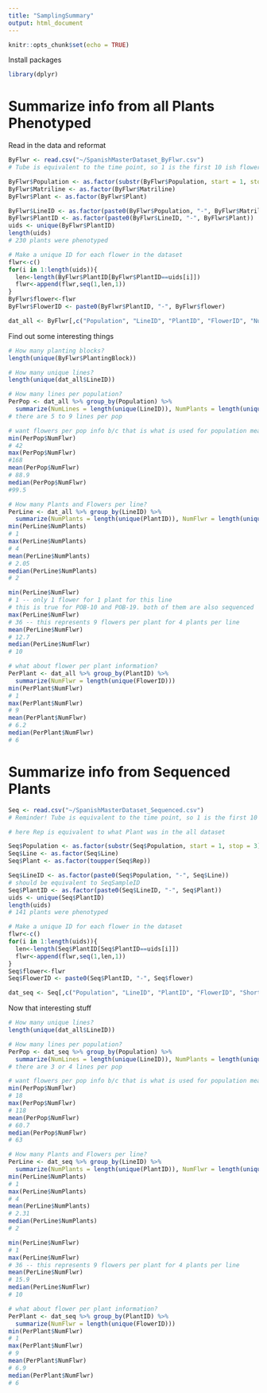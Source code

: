 ```yaml
---
title: "SamplingSummary"
output: html_document
---
```


```r
knitr::opts_chunk$set(echo = TRUE)
```

Install packages

```r
library(dplyr)

```
# Summarize info from all Plants Phenotyped

Read in the data and reformat
```r
ByFlwr <- read.csv("~/SpanishMasterDataset_ByFlwr.csv")
# Tube is equivalent to the time point, so 1 is the first 10 ish flowers, 2 is from around the 20th flower produced, and 3 is around the 30th flower produced and that is why there are multiples from tube b/c multiple flowers collected at each time point

ByFlwr$Population <- as.factor(substr(ByFlwr$Population, start = 1, stop = 3))
ByFlwr$Matriline <- as.factor(ByFlwr$Matriline)
ByFlwr$Plant <- as.factor(ByFlwr$Plant)

ByFlwr$LineID <- as.factor(paste0(ByFlwr$Population, "-", ByFlwr$Matriline))
ByFlwr$PlantID <- as.factor(paste0(ByFlwr$LineID, "-", ByFlwr$Plant))
uids <- unique(ByFlwr$PlantID)
length(uids)
# 230 plants were phenotyped

# Make a unique ID for each flower in the dataset
flwr<-c()
for(i in 1:length(uids)){
  len<-length(ByFlwr$PlantID[ByFlwr$PlantID==uids[i]])
  flwr<-append(flwr,seq(1,len,1))
}
ByFlwr$flower<-flwr
ByFlwr$FlowerID <- paste0(ByFlwr$PlantID, "-", ByFlwr$flower)

dat_all <- ByFlwr[,c("Population", "LineID", "PlantID", "FlowerID", "NumShortStamens", "Notes")]
```

Find out some interesting things
```r
# How many planting blocks?
length(unique(ByFlwr$PlantingBlock))

# How many unique lines?
length(unique(dat_all$LineID))

# How many lines per population?
PerPop <- dat_all %>% group_by(Population) %>%
  summarize(NumLines = length(unique(LineID)), NumPlants = length(unique(PlantID)), NumFlwr = length(unique(FlowerID)))
# there are 5 to 9 lines per pop

# want flowers per pop info b/c that is what is used for population means
min(PerPop$NumFlwr)
# 42
max(PerPop$NumFlwr)
#168
mean(PerPop$NumFlwr)
# 88.9
median(PerPop$NumFlwr)
#99.5

# How many Plants and Flowers per line?
PerLine <- dat_all %>% group_by(LineID) %>%
  summarize(NumPlants = length(unique(PlantID)), NumFlwr = length(unique(FlowerID)))
min(PerLine$NumPlants)
# 1
max(PerLine$NumPlants)
# 4
mean(PerLine$NumPlants)
# 2.05
median(PerLine$NumPlants)
# 2

min(PerLine$NumFlwr)
# 1 -- only 1 flower for 1 plant for this line
# this is true for POB-10 and POB-19. both of them are also sequenced
max(PerLine$NumFlwr)
# 36 -- this represents 9 flowers per plant for 4 plants per line
mean(PerLine$NumFlwr)
# 12.7
median(PerLine$NumFlwr)
# 10

# what about flower per plant information?
PerPlant <- dat_all %>% group_by(PlantID) %>%
  summarize(NumFlwr = length(unique(FlowerID)))
min(PerPlant$NumFlwr)
# 1
max(PerPlant$NumFlwr)
# 9
mean(PerPlant$NumFlwr)
# 6.2
median(PerPlant$NumFlwr)
# 6

```

# Summarize info from Sequenced Plants

```r
Seq <- read.csv("~/SpanishMasterDataset_Sequenced.csv")
# Reminder! Tube is equivalent to the time point, so 1 is the first 10 ish flowers, 2 is from around the 20th flower produced, and 3 is around the 30th flower produced and that is why there are multiples from tube b/c multiple flowers collected at each time point

# here Rep is equivalent to what Plant was in the all dataset

Seq$Population <- as.factor(substr(Seq$Population, start = 1, stop = 3))
Seq$Line <- as.factor(Seq$Line)
Seq$Plant <- as.factor(toupper(Seq$Rep))

Seq$LineID <- as.factor(paste0(Seq$Population, "-", Seq$Line))
# should be equivalent to SeqSampleID
Seq$PlantID <- as.factor(paste0(Seq$LineID, "-", Seq$Plant))
uids <- unique(Seq$PlantID)
length(uids)
# 141 plants were phenotyped

# Make a unique ID for each flower in the dataset
flwr<-c()
for(i in 1:length(uids)){
  len<-length(Seq$PlantID[Seq$PlantID==uids[i]])
  flwr<-append(flwr,seq(1,len,1))
}
Seq$flower<-flwr
Seq$FlowerID <- paste0(Seq$PlantID, "-", Seq$flower)

dat_seq <- Seq[,c("Population", "LineID", "PlantID", "FlowerID", "Short_Stamens")]
```

Now that interesting stuff
```r
# How many unique lines?
length(unique(dat_all$LineID))

# How many lines per population?
PerPop <- dat_seq %>% group_by(Population) %>%
  summarize(NumLines = length(unique(LineID)), NumPlants = length(unique(PlantID)), NumFlwr = length(unique(FlowerID)))
# there are 3 or 4 lines per pop

# want flowers per pop info b/c that is what is used for population means
min(PerPop$NumFlwr)
# 18
max(PerPop$NumFlwr)
# 118
mean(PerPop$NumFlwr)
# 60.7
median(PerPop$NumFlwr)
# 63

# How many Plants and Flowers per line?
PerLine <- dat_seq %>% group_by(LineID) %>%
  summarize(NumPlants = length(unique(PlantID)), NumFlwr = length(unique(FlowerID)))
min(PerLine$NumPlants)
# 1
max(PerLine$NumPlants)
# 4
mean(PerLine$NumPlants)
# 2.31
median(PerLine$NumPlants)
# 2

min(PerLine$NumFlwr)
# 1 
max(PerLine$NumFlwr)
# 36 -- this represents 9 flowers per plant for 4 plants per line
mean(PerLine$NumFlwr)
# 15.9
median(PerLine$NumFlwr)
# 10

# what about flower per plant information?
PerPlant <- dat_seq %>% group_by(PlantID) %>%
  summarize(NumFlwr = length(unique(FlowerID)))
min(PerPlant$NumFlwr)
# 1
max(PerPlant$NumFlwr)
# 9
mean(PerPlant$NumFlwr)
# 6.9
median(PerPlant$NumFlwr)
# 6

```

